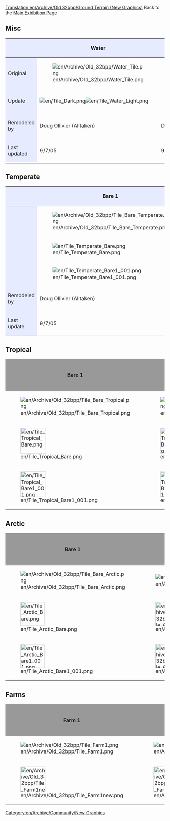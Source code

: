 [[Translation:en/Archive/Old 32bpp/Ground Terrain (New Graphics)]]
{{en/Linking}}
[[Category:en/Archive/Community/New Graphics]]
Back to the [[en/Archive/Old 32bpp/32bpp graphics development tracker (extra zoom)|Main Exhibition Page]]

== Misc ==
{| border=2
!style="background:#e7ebff;" |
!style="background:#e7ebff;" |Water
!style="background:#e7ebff;" |Bare
!style="background:#e7ebff;" |Concrete
!style="background:#e7ebff;" |Stone
|-
|style="background:#e7ebff;" |Original
|[[File:en/Archive/Old 32bpp/Water Tile.png]]
|[[File:en/Archive/Old 32bpp/Tile Bare.png]]
|[[File:en/Archive/Old 32bpp/Tile Concrete.png]]
|[[File:en/Archive/Old 32bpp/Tile Stone.png]]
|-
|style="background:#e7ebff;" |Update
|[[File:en/Tile Dark.png]][[File:en/Tile Water Light.png]]
|[[File:en/Tile Dirt.png]]
|[[File:en/Tile Concrete new.png]]
|
|-
|style="background:#e7ebff;" |Remodeled by
|Doug Ollivier (Alltaken)
|Doug Ollivier (Alltaken)
|Doug Ollivier (Alltaken)
|N/A
|-
|style="background:#e7ebff;" |Last updated
|9/7/05
|9/7/05
|9/7/05
|
|}

== Temperate ==
{| border=2
!style="background:#e7ebff;" |
!style="background:#e7ebff;" |Bare 1
!style="background:#e7ebff;" |Bare 2
!style="background:#e7ebff;" |Temperate
!style="background:#e7ebff;" |Bumpy
!style="background:#e7ebff;" |Rocks
!style="background:#e7ebff;" |Shore
|-
|style="background:#e7ebff;" |
|[[File:en/Archive/Old 32bpp/Tile Bare Temperate.png]]
|[[File:en/Archive/Old 32bpp/Tile Bare Temperate2.png]]
|[[File:en/Archive/Old 32bpp/Tile Temperate.png]]
|[[File:en/Archive/Old 32bpp/Tile Bumpy Temperate.png]]
|[[File:en/Archive/Old 32bpp/Tile Rocks Temperate.png]]
|[[File:en/Archive/Old 32bpp/Tile Shore Temperate.png]]
|-
|style="background:#e7ebff;" |
|[[File:en/Tile Temperate Bare.png]]
|[[File:en/Tile Temperate Bare2.png]]
|[[File:en/Tile Temperate Ground.png]]
|[[File:en/Tile Temperate Bumpy.png]]
|
|[[File:en/Tile Temperate Shore.png]]
|-
|style="background:#e7ebff;" |
|[[File:en/Tile Temperate Bare1 001.png]]
|[[File:en/Tile Temperate Bare2 001.png]]
|
|
|
|
|-
|style="background:#e7ebff;" |Remodeled by
|Doug Ollivier (Alltaken)
|Doug Ollivier (Alltaken)
|Doug Ollivier (Alltaken)
|Doug Ollivier (Alltaken)
|N/A
|Doug Ollivier (Alltaken)
|-
|style="background:#e7ebff;" |Last update
|9/7/05
|9/7/05
|9/7/05
|9/7/05
|
|9/7/05
|}

== Tropical ==
{| border=2
!style="background:#999999;" |Bare 1
!style="background:#999999;" |Bare 2
!style="background:#999999;" |Tropical
!style="background:#999999;" |Bumpy
!style="background:#999999;" |Desert 1
!style="background:#999999;" |Desert 2
!style="background:#999999;" |desertbump
!style="background:#999999;" |Rocks
!style="background:#999999;" |Shore
!style="background:#999999;" |Remodeled by
!style="background:#999999;" |Source File
!style="background:#999999;" |Game Graphics
!style="background:#999999;" |Date Last Updated
|-
|[[File:en/Archive/Old 32bpp/Tile Bare Tropical.png]]
|[[File:en/Archive/Old 32bpp/Tile Bare Tropical2.png]]
|[[File:en/Archive/Old 32bpp/Tile Tropical.png]]
|[[File:en/Archive/Old 32bpp/Tile Bumpy Tropical.png]]
|[[File:en/Archive/Old 32bpp/Tile Desert Tropical.png]]
|[[File:en/Archive/Old 32bpp/Tile Desert Tropical2.png]]
|
|[[File:en/Archive/Old 32bpp/Tile Rocks Tropical.png]]
|[[File:en/Archive/Old 32bpp/Tile Shore Tropical.png]]
|N/A
|N/A
|N/A
|
|-
|[[File:en/Tile Tropical Bare.png|80px]]
|[[File:en/Tile Tropical Bare2.png|80px]]
|[[File:en/Tile Tropical Ground.png|80px]]
|[[File:en/Tile Tropical Bumpy.png|80px]]
|[[File:en/Tile Tropical Desert.png|80px]]
|[[File:en/Tile Tropical Desert2.png|80px]]
|[[File:en/Tile Tropical DesertBump.png|80px]]
|
|[[File:en/Tile Tropical Shore.png|80px]]
|Doug Ollivier (Alltaken)
|
|
|9/7/05
|-
|[[File:en/Tile Tropical Bare1 001.png|80px]]
|[[File:en/Tile Tropical Bare2 001.png|80px]]
|
|
|[[File:en/Tile Tropical Desert2 001.png|80px]]
|
|
|
|
|
|
|
|9/7/05
|}

== Arctic ==
{| border=2
!style="background:#999999;" |Bare 1
!style="background:#999999;" |Bare 2
!style="background:#999999;" |Arctic
!style="background:#999999;" |Bumpy
!style="background:#999999;" |Snow 1
!style="background:#999999;" |Snow 2
!style="background:#999999;" |Snow 3
!style="background:#999999;" |Snow 4
!style="background:#999999;" |Rocks
!style="background:#999999;" |Shore
!style="background:#999999;" |Remodeled by
!style="background:#999999;" |Source File
!style="background:#999999;" |Game Graphics
!style="background:#999999;" |Date Last Updated
|-
|[[File:en/Archive/Old 32bpp/Tile Bare Arctic.png]]
|[[File:en/Archive/Old 32bpp/Tile Bare Arctic2.png]]
|[[File:en/Archive/Old 32bpp/Tile Arctic.png]]
|[[File:en/Archive/Old 32bpp/Tile Bumpy Arctic.png]]
|[[File:en/Archive/Old 32bpp/Tile Snow Arctic.png]]
|[[File:en/Archive/Old 32bpp/Tile Snow Arctic2.png]]
|[[File:en/Archive/Old 32bpp/Tile Snow Arctic3.png]]
|[[File:en/Archive/Old 32bpp/Tile Snow Arctic4.png]]
|[[File:en/Archive/Old 32bpp/Tile Rocks Arctic.png]]
|[[File:en/Archive/Old 32bpp/Tile Shore Arctic.png]]
|N/A
|N/A
|N/A
|
|-
|[[File:en/Tile Arctic Bare.png|75px]]
|[[File:en/Archive/Old 32bpp/Tile Arctic Bare2.png|75px]]
|[[File:en/Tile Arctic Ground.png|75px]]
|[[File:en/Tile Arctic Bumpy.png|75px]]
|[[File:en/Archive/Old 32bpp/Tile Arctic Snow.png|75px]]
|[[File:en/Archive/Old 32bpp/Tile Arctic Snow2.png|75px]]
|[[File:en/Archive/Old 32bpp/Tile Arctic Snow3.png|75px]]
|[[File:en/Archive/Old 32bpp/Tile Arctic Snow4.png|75px]]
|
|[[File:en/Archive/Old 32bpp/Tile Arctic Shore.png|75px]]
|Doug Ollivier (Alltaken)
|
|
|9/7/05
|-
|[[File:en/Tile Arctic Bare1 001.png|75px]]
|[[File:en/Archive/Old 32bpp/Tile Arctic Bare2 001.png|75px]]
|
|
|[[File:en/Archive/Old 32bpp/Tile Arctic Snow1 001.png|75px]]
|[[File:en/Archive/Old 32bpp/Tile Arctic Snow2 001.png|75px]]
|[[File:en/Archive/Old 32bpp/Tile Arctic Snow3 001.png|75px]]
|
|
|
|
|
|
|
|}

== Farms ==
{| border=2
!style="background:#999999;" |Farm 1
!style="background:#999999;" |Farm 2
!style="background:#999999;" |Farm 3
!style="background:#999999;" |Farm 4
!style="background:#999999;" |Farm 5
!style="background:#999999;" |Farm 6
!style="background:#999999;" |Farm 7
!style="background:#999999;" |Farm 8
!style="background:#999999;" |Farm 9
!style="background:#999999;" |Remodeled by
!style="background:#999999;" |Source File
!style="background:#999999;" |Game Graphics
!style="background:#999999;" |Date Last Updated
|-
|[[File:en/Archive/Old 32bpp/Tile Farm1.png]]
|[[File:en/Archive/Old 32bpp/Tile Farm2.png]]
|[[File:en/Archive/Old 32bpp/Tile Farm3.png]]
|[[File:en/Archive/Old 32bpp/Tile Farm4.png]]
|[[File:en/Archive/Old 32bpp/Tile Farm5.png]]
|[[File:en/Archive/Old 32bpp/Tile Farm6.png]]
|[[File:en/Archive/Old 32bpp/Tile Farm7.png]]
|[[File:en/Archive/Old 32bpp/Tile Farm8.png]]
|[[File:en/Archive/Old 32bpp/Tile Farm9.png]]
|N/A
|N/A
|N/A
|
|-
|[[File:en/Archive/Old 32bpp/Tile Farm1new.png|80px]]
|[[File:en/Archive/Old 32bpp/Tile Farm2new.png|80px]]
|[[File:en/Archive/Old 32bpp/Tile Farm3new.png|80px]]
|[[File:en/Archive/Old 32bpp/Tile Farm4new.png|80px]]
|[[File:en/Archive/Old 32bpp/Tile Farm5new.png|80px]]
|[[File:en/Archive/Old 32bpp/Tile Farm6new.png|80px]]
|[[File:en/Archive/Old 32bpp/Tile Farm7new.png|80px]]
|[[File:en/Archive/Old 32bpp/Tile Farm8new.png|80px]]
|[[File:en/Archive/Old 32bpp/Tile Farm9new.png|80px]]
|Doug Ollivier (Alltaken)
|coming
|
|3/07/05
|}